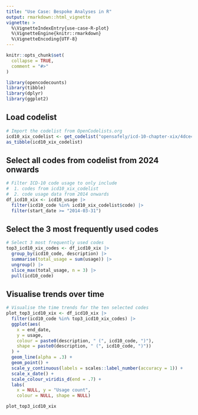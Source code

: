 ```yaml
---
title: "Use Case: Bespoke Analyses in R"
output: rmarkdown::html_vignette
vignette: >
  %\VignetteIndexEntry{use-case-R-plot}
  %\VignetteEngine{knitr::rmarkdown}
  %\VignetteEncoding{UTF-8}
---
```


```r
knitr::opts_chunk$set(
  collapse = TRUE,
  comment = "#>"
)
```

```r
library(opencodecounts)
library(tibble)
library(dplyr)
library(ggplot2)
```

## Load codelist
```r
# Import the codelist from OpenCodelists.org
icd10_xix_codelist <- get_codelist("opensafely/icd-10-chapter-xix/4dce479b/")
as_tibble(icd10_xix_codelist)
```

## Select all codes from codelist from 2024 onwards

```r
# Filter ICD-10 code usage to only include
#  1. codes from icd10_xix_codelist
#  2. code usage data from 2014 onwards
df_icd10_xix <- icd10_usage |>
  filter(icd10_code %in% icd10_xix_codelist$code) |>
  filter(start_date >= "2014-03-31")
```

## Select the 3 most frequently used codes

```r
# Select 3 most frequently used codes
top3_icd10_xix_codes <- df_icd10_xix |> 
  group_by(icd10_code, description) |>
  summarise(total_usage = sum(usage)) |> 
  ungroup() |> 
  slice_max(total_usage, n = 3) |>
  pull(icd10_code)
```

## Visualise trends over time

```r
# Visualise the time trends for the ten selected codes
plot_top3_icd10_xix <- df_icd10_xix |> 
  filter(icd10_code %in% top3_icd10_xix_codes) |>
  ggplot(aes(
    x = end_date,
    y = usage,
    colour = paste0(description, " (", icd10_code, ")"),
    shape = paste0(description, " (", icd10_code, ")"))
  ) +
  geom_line(alpha = .3) +
  geom_point() +
  scale_y_continuous(labels = scales::label_number(accuracy = 1)) +
  scale_x_date() +
  scale_colour_viridis_d(end = .7) +
  labs(
    x = NULL, y = "Usage count", 
    colour = NULL, shape = NULL)

plot_top3_icd10_xix
```